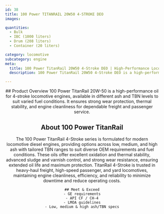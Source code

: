 ```yaml
---
id: 38
title: 100 Power TITANRAIL 20W50 4-STROKE DEO
images:

quantities:
  - Bulk
  - IBC (1000 liters)
  - Drum (208 liters)
  - Container (20 liters)

category: locomotive
subcategory: engine
meta:
  title: 100 Power TitanRail 20W50 4-Stroke DEO | High-Performance Locomotive Engine Oil
  description: 100 Power TitanRail 20W50 4-Stroke DEO is a high-performance engine oil formulated for 4-stroke locomotive engines. Available in multiple ash and TBN levels to meet varied fuel conditions, it delivers excellent wear protection, thermal stability, and engine cleanliness for dependable freight and passenger operations. Meets GE requirements, API CF / CH-4, and LMOA guidelines.

---
```


<Header>
    ## Product Overview
 100 Power TitanRail 20W-50 is a high-performance oil for 4-stroke
locomotive engines, available in different ash and TBN levels to suit
varied fuel conditions. It ensures strong wear protection, thermal
stability, and engine cleanliness for dependable freight and
passenger service.

## About 100 Power TitanRail
The 100 Power TitanRail 4-Stroke series is formulated for modern locomotive diesel engines,
providing options across low, medium, and high ash with tailored TBN ranges to suit diverse OEM
requirements and fuel conditions. These oils offer excellent oxidation and thermal stability,
advanced sludge and varnish control, and strong wear resistance, ensuring extended oil life and
maximum protection. TitanRail 4-Stroke is trusted in heavy-haul freight, high-speed passenger,
and yard locomotives, maintaining engine cleanliness, efficiency, and reliability to minimize
downtime and reduce operating costs.



    ## Meet & Exceed
    - GE requirements
    - API CF / CH-4
    - LMOA guidelines
    - Low, medium & high ash/TBN specs

</Header>
